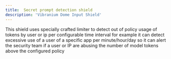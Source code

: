 ```yaml
---
title:  Secret prompt detection shield
description: 'Vibranium Dome Input Shield'
---
```


This shield uses specially crafted limiter to detect out of policy usage of tokens by user or ip per configurable time interval
for example it can detect excessive use of a user of a specific app per minute/hour/day
so it can alert the security team if a user or IP are abusing the number of model tokens above the configured policy